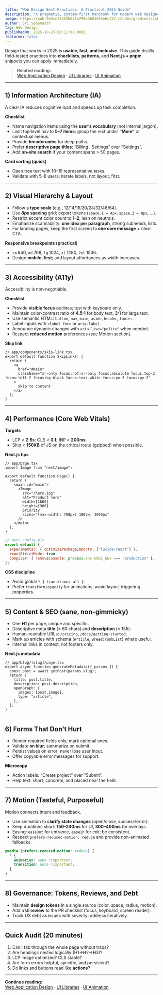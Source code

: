```yaml
---
title: "Web Design Best Practices: A Practical 2025 Guide"
description: "A pragmatic, system-first handbook for modern web design—covering information architecture, accessibility, performance, motion, and SEO with actionable checklists."
image: https://pub-940ccf6255b54fa799a9b01050e6c227.r2.dev/gradients/shade_shiters/shade-shifters-02.png
author: Sri Somanaath
tag: Web Design
publishedOn: 2025-10-25T10:11:00.000Z
featured: false
---
```


Design that works in 2025 is **usable, fast, and inclusive**. This guide distills field-tested practices into **checklists**, **patterns**, and **Next.js + pnpm** snippets you can apply immediately.

> **Related reading:**  
> [Web Application Design](/blog/web-application-design) · [UI Libraries](/blog/ui-libraries) · [UI Animation](/blog/ui-animation)

---

## 1) Information Architecture (IA)

A clear IA reduces cognitive load and speeds up task completion.

**Checklist**

- Name navigation items using the **user’s vocabulary** (not internal jargon).
- Limit top‑level nav to **5–7 items**; group the rest under **“More”** or contextual menus.
- Provide **breadcrumbs** for deep paths.
- Prefer **descriptive page titles**: “Billing · Settings” over “Settings”.
- Add **on‑site search** if your content spans > 50 pages.

**Card sorting (quick)**

- Open tree test with 10–15 representative tasks.
- Validate with 5–8 users; iterate labels, not layout, first.

---

## 2) Visual Hierarchy & Layout

- Follow a **type scale** (e.g., 12/14/16/20/24/32/48/64).
- Use **8px spacing** grid; export tokens (`space.1 = 4px`, `space.2 = 8px`, …).
- Restrict accent color count to **1–2**; lean on neutrals.
- Emphasize scannability: **one idea per paragraph**, strong subheads, lists.
- For landing pages, keep the first screen to **one core message** + clear CTA.

**Responsive breakpoints (practical)**

- `sm` 640, `md` 768, `lg` 1024, `xl` 1280, `2xl` 1536.
- Design **mobile-first**; add layout affordances as width increases.

---

## 3) Accessibility (A11y)

Accessibility is non‑negotiable.

**Checklist**

- Provide **visible focus** outlines; test with keyboard only.
- Maintain color-contrast ratio of **4.5:1** for body text, **3:1** for large text.
- Use semantic HTML: `button`, `nav`, `main`, `aside`, `header`, `footer`.
- Label inputs with `<label for>` or `aria-label`.
- Announce dynamic changes with `aria-live="polite"` when needed.
- Respect **reduced motion** preferences (see Motion section).

**Skip link**

```tsx
// app/components/skip-link.tsx
export default function SkipLink() {
  return (
    <a
      href="#main"
      className="sr-only focus:not-sr-only focus:absolute focus:top-2 focus:left-2 focus:bg-black focus:text-white focus:px-3 focus:py-2"
    >
      Skip to content
    </a>
  );
}
```

---

## 4) Performance (Core Web Vitals)

**Targets**

- LCP < **2.5s**; CLS < **0.1**; INP < **200ms**.
- Ship < **150KB** of JS on the critical route (gzipped) when possible.

**Next.js tips**

```tsx
// app/page.tsx
import Image from "next/image";

export default function Page() {
  return (
    <main id="main">
      <Image
        src="/hero.jpg"
        alt="Product hero"
        width={1600}
        height={900}
        priority
        sizes="(max-width: 768px) 100vw, 1600px"
      />
    </main>
  );
}
```

```js
// next.config.mjs
export default {
  experimental: { optimizePackageImports: ["lucide-react"] },
  reactStrictMode: true,
  compiler: { removeConsole: process.env.NODE_ENV === "production" },
};
```

**CSS discipline**

- Avoid global `* { transition: all }`.
- Prefer `transform/opacity` for animations; avoid layout-triggering properties.

---

## 5) Content & SEO (sane, non-gimmicky)

- One **H1** per page, unique and specific.
- Descriptive meta **title** (≤ 60 chars) and **description** (≤ 155).
- Human-readable URLs: `/pricing`, `/docs/getting-started`.
- Mark up articles with schema (`Article`, `BreadcrumbList`) where useful.
- Internal links in context, not footers only.

**Next.js metadata**

```tsx
// app/blog/[slug]/page.tsx
export async function generateMetadata({ params }) {
  const post = await getPost(params.slug);
  return {
    title: post.title,
    description: post.description,
    openGraph: {
      images: [post.image],
      type: "article",
    },
  };
}
```

---

## 6) Forms That Don’t Hurt

- Render required fields only; mark optional ones.
- Validate **on blur**; summarize on submit.
- Persist values on error; never lose user input.
- Offer copyable error messages for support.

**Microcopy**

- Action labels: “Create project” over “Submit”.
- Help text: short, concrete, and placed near the field.

---

## 7) Motion (Tasteful, Purposeful)

Motion connects intent and feedback.

- Use animation to **clarify state changes** (open/close, success/error).
- Keep durations short: **150–240ms** for UI, **300–400ms** for overlays.
- Easing: `easeOut` for entrance, `easeIn` for exit; be consistent.
- Respect `prefers-reduced-motion: reduce` and provide non-animated fallbacks.

```css
@media (prefers-reduced-motion: reduce) {
  * {
    animation: none !important;
    transition: none !important;
  }
}
```

---

## 8) Governance: Tokens, Reviews, and Debt

- Maintain **design tokens** in a single source (color, space, radius, motion).
- Add a **UI review** to the PR checklist (focus, keyboard, screen reader).
- Track UX debt as issues with severity; address iteratively.

---

## Quick Audit (20 minutes)

1. Can I tab through the whole page without traps?
2. Are headings nested logically (H1→H2→H3)?
3. LCP image optimized? CLS stable?
4. Are form errors helpful, specific, and persistent?
5. Do links and buttons read like **actions**?

---

**Continue reading:**  
[Web Application Design](/blog/web-application-design) · [UI Libraries](/blog/ui-libraries) · [UI Animation](/blog/ui-animation)
